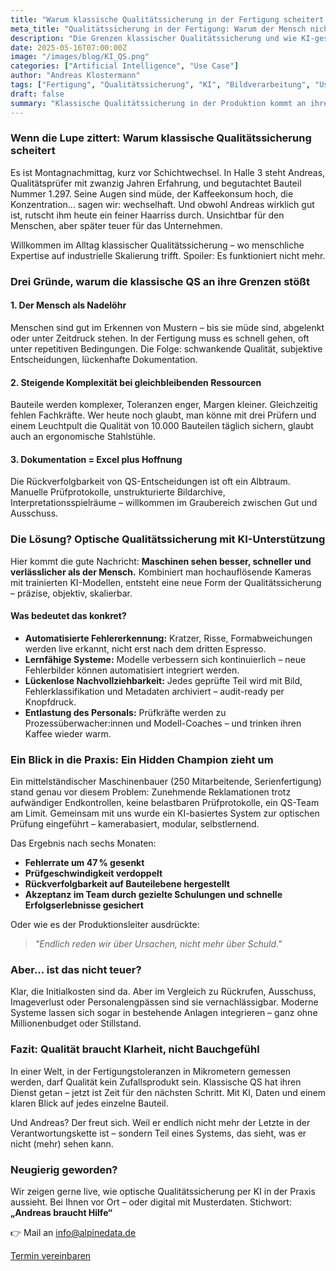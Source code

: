```yaml
---
title: "Warum klassische Qualitätssicherung in der Fertigung scheitert – und wie Daten helfen"
meta_title: "Qualitätssicherung in der Fertigung: Warum der Mensch nicht mehr reicht"
description: "Die Grenzen klassischer Qualitätssicherung und wie KI-gestützte Bildverarbeitung endlich Klarheit schafft – ein Blick in die Praxis."
date: 2025-05-16T07:00:00Z
image: "/images/blog/KI_QS.png"
categories: ["Artificial Intelligence", "Use Case"]
author: "Andreas Klostermann"
tags: ["Fertigung", "Qualitätssicherung", "KI", "Bildverarbeitung", "Use Case"]
draft: false
summary: "Klassische Qualitätssicherung in der Produktion kommt an ihre Grenzen – zu subjektiv, zu langsam, zu teuer. Wie KI und optische Bildverarbeitung das ändern, zeigen wir anhand eines praktischen Use Cases aus der Fertigung."
---
```


### Wenn die Lupe zittert: Warum klassische Qualitätssicherung scheitert

Es ist Montagnachmittag, kurz vor Schichtwechsel. In Halle 3 steht Andreas, Qualitätsprüfer mit zwanzig Jahren Erfahrung, und begutachtet Bauteil Nummer 1.297. Seine Augen sind müde, der Kaffeekonsum hoch, die Konzentration... sagen wir: wechselhaft. Und obwohl Andreas wirklich gut ist, rutscht ihm heute ein feiner Haarriss durch. Unsichtbar für den Menschen, aber später teuer für das Unternehmen.

Willkommen im Alltag klassischer Qualitätssicherung – wo menschliche Expertise auf industrielle Skalierung trifft. Spoiler: Es funktioniert nicht mehr.

### Drei Gründe, warum die klassische QS an ihre Grenzen stößt

#### 1. **Der Mensch als Nadelöhr**

Menschen sind gut im Erkennen von Mustern – bis sie müde sind, abgelenkt oder unter Zeitdruck stehen. In der Fertigung muss es schnell gehen, oft unter repetitiven Bedingungen. Die Folge: schwankende Qualität, subjektive Entscheidungen, lückenhafte Dokumentation.

#### 2. **Steigende Komplexität bei gleichbleibenden Ressourcen**

Bauteile werden komplexer, Toleranzen enger, Margen kleiner. Gleichzeitig fehlen Fachkräfte. Wer heute noch glaubt, man könne mit drei Prüfern und einem Leuchtpult die Qualität von 10.000 Bauteilen täglich sichern, glaubt auch an ergonomische Stahlstühle.

#### 3. **Dokumentation = Excel plus Hoffnung**

Die Rückverfolgbarkeit von QS-Entscheidungen ist oft ein Albtraum. Manuelle Prüfprotokolle, unstrukturierte Bildarchive, Interpretationsspielräume – willkommen im Graubereich zwischen Gut und Ausschuss.

### Die Lösung? Optische Qualitätssicherung mit KI-Unterstützung

Hier kommt die gute Nachricht: **Maschinen sehen besser, schneller und verlässlicher als der Mensch.** Kombiniert man hochauflösende Kameras mit trainierten KI-Modellen, entsteht eine neue Form der Qualitätssicherung – präzise, objektiv, skalierbar.

#### Was bedeutet das konkret?

- **Automatisierte Fehlererkennung:** Kratzer, Risse, Formabweichungen werden live erkannt, nicht erst nach dem dritten Espresso.  
- **Lernfähige Systeme:** Modelle verbessern sich kontinuierlich – neue Fehlerbilder können automatisiert integriert werden.  
- **Lückenlose Nachvollziehbarkeit:** Jedes geprüfte Teil wird mit Bild, Fehlerklassifikation und Metadaten archiviert – audit-ready per Knopfdruck.  
- **Entlastung des Personals:** Prüfkräfte werden zu Prozessüberwacher:innen und Modell-Coaches – und trinken ihren Kaffee wieder warm.

### Ein Blick in die Praxis: Ein Hidden Champion zieht um

Ein mittelständischer Maschinenbauer (250 Mitarbeitende, Serienfertigung) stand genau vor diesem Problem: Zunehmende Reklamationen trotz aufwändiger Endkontrollen, keine belastbaren Prüfprotokolle, ein QS-Team am Limit. Gemeinsam mit uns wurde ein KI-basiertes System zur optischen Prüfung eingeführt – kamerabasiert, modular, selbstlernend.

Das Ergebnis nach sechs Monaten:

- **Fehlerrate um 47 % gesenkt**  
- **Prüfgeschwindigkeit verdoppelt**  
- **Rückverfolgbarkeit auf Bauteilebene hergestellt**  
- **Akzeptanz im Team durch gezielte Schulungen und schnelle Erfolgserlebnisse gesichert**

Oder wie es der Produktionsleiter ausdrückte:

> *"Endlich reden wir über Ursachen, nicht mehr über Schuld."*

### Aber... ist das nicht teuer?

Klar, die Initialkosten sind da. Aber im Vergleich zu Rückrufen, Ausschuss, Imageverlust oder Personalengpässen sind sie vernachlässigbar. Moderne Systeme lassen sich sogar in bestehende Anlagen integrieren – ganz ohne Millionenbudget oder Stillstand.

### Fazit: Qualität braucht Klarheit, nicht Bauchgefühl

In einer Welt, in der Fertigungstoleranzen in Mikrometern gemessen werden, darf Qualität kein Zufallsprodukt sein. Klassische QS hat ihren Dienst getan – jetzt ist Zeit für den nächsten Schritt. Mit KI, Daten und einem klaren Blick auf jedes einzelne Bauteil.

Und Andreas? Der freut sich. Weil er endlich nicht mehr der Letzte in der Verantwortungskette ist – sondern Teil eines Systems, das sieht, was er nicht (mehr) sehen kann.

### Neugierig geworden?

Wir zeigen gerne live, wie optische Qualitätssicherung per KI in der Praxis aussieht. Bei Ihnen vor Ort – oder digital mit Musterdaten. Stichwort: **„Andreas braucht Hilfe“**

👉 Mail an [info@alpinedata.de](mailto:info@alpinedata.de?subject=Qualität%20mit%20KI%20in%20der%20Fertigung)


<div class="col-12 flex justify-center">
  <a class="btn btn-adv" href="https://calendly.com/andreas-klostermann-alpinedata/ersttermin">Termin vereinbaren</a>
</div>


